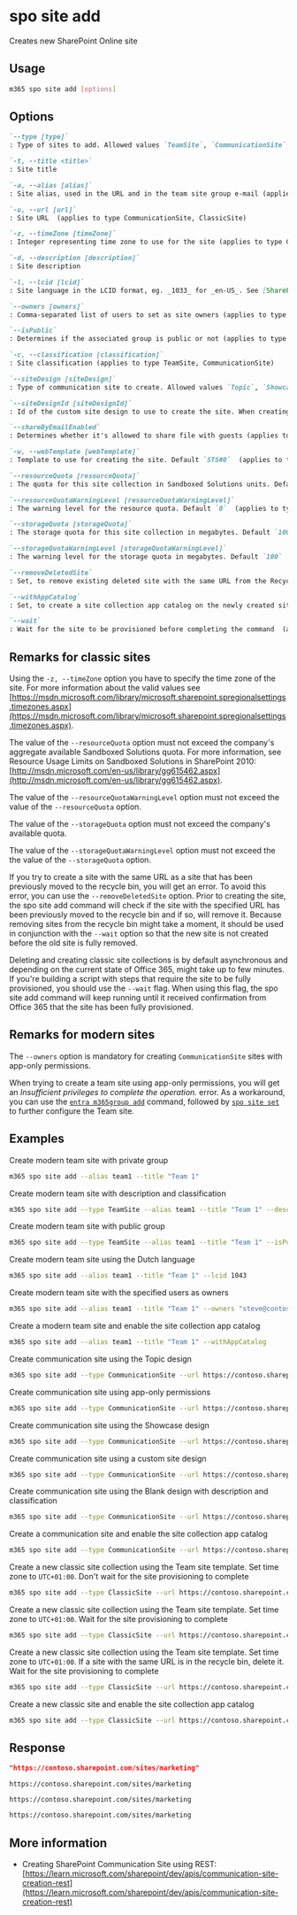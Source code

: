 
# spo site add

Creates new SharePoint Online site

## Usage

```sh
m365 spo site add [options]
```

## Options

```md definition-list
`--type [type]`
: Type of sites to add. Allowed values `TeamSite`, `CommunicationSite`, `ClassicSite`, default `TeamSite`

`-t, --title <title>`
: Site title

`-a, --alias [alias]`
: Site alias, used in the URL and in the team site group e-mail (applies to type TeamSite)

`-u, --url [url]`
: Site URL  (applies to type CommunicationSite, ClassicSite)

`-z, --timeZone [timeZone]`
: Integer representing time zone to use for the site (applies to type ClassicSite)

`-d, --description [description]`
: Site description

`-l, --lcid [lcid]`
: Site language in the LCID format, eg. _1033_ for _en-US_. See [SharePoint documentation](https://support.microsoft.com/en-us/office/languages-supported-by-sharepoint-dfbf3652-2902-4809-be21-9080b6512fff) for the list of supported languages

`--owners [owners]`
: Comma-separated list of users to set as site owners (applies to type TeamSite, ClassicSite)

`--isPublic`
: Determines if the associated group is public or not (applies to type TeamSite)

`-c, --classification [classification]`
: Site classification (applies to type TeamSite, CommunicationSite)

`--siteDesign [siteDesign]`
: Type of communication site to create. Allowed values `Topic`, `Showcase`, `Blank`, default `Topic`. When creating a communication site, specify either `siteDesign` or `siteDesignId` (applies to type CommunicationSite)

`--siteDesignId [siteDesignId]`
: Id of the custom site design to use to create the site. When creating a communication site, specify either `siteDesign` or `siteDesignId` (applies to type CommunicationSite)

`--shareByEmailEnabled`
: Determines whether it's allowed to share file with guests (applies to type CommunicationSite)

`-w, --webTemplate [webTemplate]`
: Template to use for creating the site. Default `STS#0`  (applies to type ClassicSite)

`--resourceQuota [resourceQuota]`
: The quota for this site collection in Sandboxed Solutions units. Default `0`  (applies to type ClassicSite)

`--resourceQuotaWarningLevel [resourceQuotaWarningLevel]`
: The warning level for the resource quota. Default `0`  (applies to type ClassicSite)

`--storageQuota [storageQuota]`
: The storage quota for this site collection in megabytes. Default `100`  (applies to type ClassicSite)

`--storageQuotaWarningLevel [storageQuotaWarningLevel]`
: The warning level for the storage quota in megabytes. Default `100`  (applies to type ClassicSite)

`--removeDeletedSite`
: Set, to remove existing deleted site with the same URL from the Recycle Bin  (applies to type ClassicSite)

`--withAppCatalog`
: Set, to create a site collection app catalog on the newly created site.

`--wait`
: Wait for the site to be provisioned before completing the command  (applies to type ClassicSite)
```

<Global />

## Remarks for classic sites

Using the `-z, --timeZone` option you have to specify the time zone of the site. For more information about the valid values see [https://msdn.microsoft.com/library/microsoft.sharepoint.spregionalsettings.timezones.aspx](https://msdn.microsoft.com/library/microsoft.sharepoint.spregionalsettings.timezones.aspx).

The value of the `--resourceQuota` option must not exceed the company's aggregate available Sandboxed Solutions quota. For more information, see Resource Usage Limits on Sandboxed Solutions in SharePoint 2010: [http://msdn.microsoft.com/en-us/library/gg615462.aspx](http://msdn.microsoft.com/en-us/library/gg615462.aspx).

The value of the `--resourceQuotaWarningLevel` option must not exceed the value of the `--resourceQuota` option.

The value of the `--storageQuota` option must not exceed the company's available quota.

The value of the `--storageQuotaWarningLevel` option must not exceed the the value of the `--storageQuota` option.

If you try to create a site with the same URL as a site that has been previously moved to the recycle bin, you will get an error. To avoid this error, you can use the `--removeDeletedSite` option. Prior to creating the site, the spo site add command will check if the site with the specified URL has been previously moved to the recycle bin and if so, will remove it. Because removing sites from the recycle bin might take a moment, it should be used in conjunction with the `--wait` option so that the new site is not created before the old site is fully removed.

Deleting and creating classic site collections is by default asynchronous and depending on the current state of Office 365, might take up to few minutes. If you're building a script with steps that require the site to be fully provisioned, you should use the `--wait` flag. When using this flag, the spo site add command will keep running until it received confirmation from Office 365 that the site has been fully provisioned.

## Remarks for modern sites

The `--owners` option is mandatory for creating `CommunicationSite` sites with app-only permissions.

When trying to create a team site using app-only permissions, you will get an _Insufficient privileges to complete the operation._ error. As a workaround, you can use the [`entra m365group add`](../../entra/m365group/m365group-add.mdx) command, followed by [`spo site set`](./site-set.mdx) to further configure the Team site.

## Examples

Create modern team site with private group

```sh
m365 spo site add --alias team1 --title "Team 1"
```

Create modern team site with description and classification

```sh
m365 spo site add --type TeamSite --alias team1 --title "Team 1" --description "Site of team 1" --classification LBI
```

Create modern team site with public group

```sh
m365 spo site add --type TeamSite --alias team1 --title "Team 1" --isPublic
```

Create modern team site using the Dutch language

```sh
m365 spo site add --alias team1 --title "Team 1" --lcid 1043
```

Create modern team site with the specified users as owners

```sh
m365 spo site add --alias team1 --title "Team 1" --owners "steve@contoso.com, bob@contoso.com"
```

Create a modern team site and enable the site collection app catalog

```sh
m365 spo site add --alias team1 --title "Team 1" --withAppCatalog
```

Create communication site using the Topic design

```sh
m365 spo site add --type CommunicationSite --url https://contoso.sharepoint.com/sites/marketing --title Marketing
```

Create communication site using app-only permissions

```sh
m365 spo site add --type CommunicationSite --url https://contoso.sharepoint.com/sites/marketing --title Marketing --owners "john.smith@contoso.com"
```

Create communication site using the Showcase design

```sh
m365 spo site add --type CommunicationSite --url https://contoso.sharepoint.com/sites/marketing --title Marketing --siteDesign Showcase
```

Create communication site using a custom site design

```sh
m365 spo site add --type CommunicationSite --url https://contoso.sharepoint.com/sites/marketing --title Marketing --siteDesignId 99f410fe-dd79-4b9d-8531-f2270c9c621c
```

Create communication site using the Blank design with description and classification

```sh
m365 spo site add --type CommunicationSite --url https://contoso.sharepoint.com/sites/marketing --title Marketing --description Site of the marketing department --classification MBI --siteDesign Blank
```

Create a communication site and enable the site collection app catalog

```sh
m365 spo site add --type CommunicationSite --url https://contoso.sharepoint.com/sites/marketing --title Marketing --withAppCatalog
```

Create a new classic site collection using the Team site template. Set time zone to `UTC+01:00`. Don't wait for the site provisioning to complete

```sh
m365 spo site add --type ClassicSite --url https://contoso.sharepoint.com/sites/team --title Team --owners admin@contoso.onmicrosoft.com --timeZone 4
```

Create a new classic site collection using the Team site template. Set time zone to `UTC+01:00`. Wait for the site provisioning to complete

```sh
m365 spo site add --type ClassicSite --url https://contoso.sharepoint.com/sites/team --title Team --owners admin@contoso.onmicrosoft.com --timeZone 4 --webTemplate STS#0 --wait
```

Create a new classic site collection using the Team site template. Set time zone to `UTC+01:00`. If a site with the same URL is in the recycle bin, delete it. Wait for the site provisioning to complete

```sh
m365 spo site add --type ClassicSite --url https://contoso.sharepoint.com/sites/team --title Team --owners admin@contoso.onmicrosoft.com --timeZone 4 --webTemplate STS#0 --removeDeletedSite --wait
```

Create a new classic site and enable the site collection app catalog

```sh
m365 spo site add --type ClassicSite --url https://contoso.sharepoint.com/sites/team --title Team --owners admin@contoso.onmicrosoft.com --timeZone 4 --webTemplate STS#0 --withAppCatalog
```

## Response

<Tabs>
  <TabItem value="JSON">

  ```json
  "https://contoso.sharepoint.com/sites/marketing"
  ```

  </TabItem>
  <TabItem value="Text">

  ```text
  https://contoso.sharepoint.com/sites/marketing
  ```

  </TabItem>
  <TabItem value="CSV">

  ```csv
  https://contoso.sharepoint.com/sites/marketing
  ```

  </TabItem>
  <TabItem value="Markdown">

  ```md
  https://contoso.sharepoint.com/sites/marketing
  ```

  </TabItem>
</Tabs>

## More information

- Creating SharePoint Communication Site using REST: [https://learn.microsoft.com/sharepoint/dev/apis/communication-site-creation-rest](https://learn.microsoft.com/sharepoint/dev/apis/communication-site-creation-rest)
